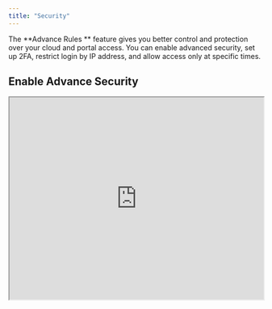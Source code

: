 ```yaml
---
title: "Security"
---
```


The \*\*Advance Rules \*\* feature gives you better control and protection over your cloud and portal access. You can enable advanced security, set up 2FA, restrict login by IP address, and allow access only at specific times.

## Enable Advance Security

<iframe width="100%" height="400px" src="https://app.sharefable.com/embed/demo/enable-advance-securit-os3qdqrtf25x77op" allowfullscreen />

Tick the checkbox **Enable advanced security for cloud and portal.**

Once enabled, you will see options for:

- **Two-Factor Authentication (2FA)** – adds extra login verification for better protection.
- **IP Address Restriction** – limit login access to specific trusted IP addresses only.
- **Time Restriction** – allow login only during the selected days, hours, and time zones.

This ensures only trusted users, devices, and timings are allowed, significantly reducing the chances of unauthorized access and providing stronger security for your cloud and portal environment.

## Two-Factor Authentication (2FA) Setup

Two-Factor Authentication adds a second layer of security to your login, ensuring that even if someone knows your password, they cannot log in without the code from your authenticator app.

<iframe width="100%" height="400px" src="https://app.sharefable.com/embed/demo/2fa-setup-method-1-bi36x4vi0oc3dm9d" allowfullscreen />

- **Method 1 – Setup Immediately**

1. Click **Enable** to start 2FA Setup.
2. Click Complete 2FA Setup.
3. Enter website password to proceed.
4. Scan the QR code with an authenticator app (e.g., Google Authenticator, Authy).
5. Enter the 6-digit code from the app to verify.
6. Once confirmed, your 2FA protection becomes active instantly.

<iframe width="100%" height="400px" src="https://app.sharefable.com/embed/demo/2fa-setup-method-2-i1s8tmfw0wdmad6n" allowfullscreen />

- **Method 2 – Setup During Login**
  1. Click **Enable** but skip setup for now.
  2. The system will ask you to configure 2FA during your next login.
  3. Follow the same (Method1)  QR code and code verification process to complete.

With 2FA enabled, your account is far more secure, preventing login from unknown devices or attackers even if your main password is compromised.

## Reset 2FA Setup

If you lose access to your old authenticator app or need to set up 2FA again, you can reset it directly during login.

<iframe width="100%" height="400px" src="https://app.sharefable.com/embed/demo/reset-2fa-setup-6x9s79lluyd6n2i4" allowfullscreen />

### **Steps to Reset 2FA**

1. On the login screen, enter your email and password, then click **Login.**
2. A modal will open asking for your **2FA code and there will be a Reset 2FA link.**
3. Since you want to Reset 2FA Setup, click on the **Reset 2FA** link.

### **Step 1: Confirm Reset**

- A modal will appear with the message:\
  _“Are you sure you want to reset 2FA setup? For security, confirm your website login password to proceed.”_
- Enter your account password and click **Proceed.**

### **Step 2: Set Up New 2FA**

- Another modal will open asking you to configure your new 2FA.
- You will see a QR code and a manual setup code:
- Open your authenticator app (e.g., Google Authenticator, Authy).
- Either **scan the QR code** or **enter the manual code** to add your account.

### **Step 3: Verify Your Setup**

- After adding it to your app, a **6-digit code** will be generated.
- Enter this 6-digit code in the modal and click **Proceed.**

### **Completion**

- Once verified, your 2FA is reset successfully.
- You will be redirected to the **home page.**
- From now on, your new authenticator app setup will be used for secure login.

✅ This process ensures that only you can reset 2FA by confirming your password and completing setup again, keeping your account secure.

## Add IP Address Restriction

Restricting login by IP ensures that only logins from specified networks are allowed. This adds an additional security barrier by blocking unauthorized devices outside the allowed IPs.

<iframe width="100%" height="400px" src="https://app.sharefable.com/embed/demo/allow-login-only-from-paarrbmxf9zorohb" allowfullscreen />

- Go to **Allow access only for specific IP address.**
- Click **Add IP address.**
- Not sure about your IP? Click **Autofill** to let the system detect it automatically. Alternatively, visit [whatismyip.com](http://whatismyip.com) to view your public IP address or other IPs. 
- Save your changes. You may add multiple IPs if needed.
- To manage them:
  - **✏️ Edit** to change an existing IP.
  - **🗑️ Delete** to remove an IP.

## Add Time Restriction

Time-based restrictions allow you to define when users can log in, adding another control layer against suspicious access attempts outside of working hours.

<iframe width="100%" height="400px" src="https://app.sharefable.com/embed/demo/set-allowed-login-time-5v27tdyoaxv7bn9i" allowfullscreen />

1. Go to **Allow access only at specific time.**
2. Click**add time range**
3. Select your preferred **days**, **time range**, and **timezone**.
4. Save the changes.
5. To update or remove, use the **✏️ Edit** or **🗑️ Delete** options.

This helps ensure accounts can only be accessed during your defined safe time periods, making it harder for unauthorized users to attempt logins late at night or outside business hours.